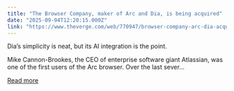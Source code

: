 ```yaml
---
title: "The Browser Company, maker of Arc and Dia, is being acquired"
date: "2025-09-04T12:20:15.000Z"
link: "https://www.theverge.com/web/770947/browser-company-arc-dia-acquired-atlassian"
---
```


Dia’s simplicity is neat, but its AI integration is the point.	

Mike Cannon-Brookes, the CEO of enterprise software giant Atlassian, was one of the first users of the Arc browser. Over the last sever...

[Read more](https://www.theverge.com/web/770947/browser-company-arc-dia-acquired-atlassian)
